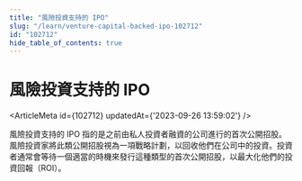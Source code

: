 ```yaml
---
title: "風險投資支持的 IPO"
slug: "/learn/venture-capital-backed-ipo-102712"
id: "102712"
hide_table_of_contents: true
---
```



# 風險投資支持的 IPO

<ArticleMeta id={102712} updatedAt={'2023-09-26 13:59:02'} />
<div className='border-solid border-b border-t-0 my-4 border-[var(--ifm-color-gray-300)]' />

風險投資支持的 IPO 指的是之前由私人投資者融資的公司進行的首次公開招股。風險投資家將此類公開招股視為一項戰略計劃，以回收他們在公司中的投資。投資者通常會等待一個適當的時機來發行這種類型的首次公開招股，以最大化他們的投資回報（ROI）。
